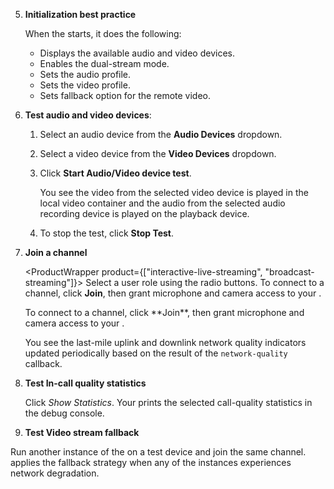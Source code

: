<PlatformWrapper platform="web">

5. **Initialization best practice**

      When the <Vpl k="CLIENT" /> starts, it does the following:

      - Displays the available audio and video devices.
      - Enables the dual-stream mode.
      - Sets the audio profile.
      - Sets the video profile.
      - Sets fallback option for the remote video.

6. **Test audio and video devices**:

      1. Select an audio device from the **Audio Devices** dropdown.
      1. Select a video device from the **Video Devices** dropdown.
      1. Click **Start Audio/Video device test**.

            You see the video from the selected video device is played in the local video container and the audio from the selected audio recording device is played on the playback device.

      1. To stop the test, click **Stop Test**.

1. **Join a channel**

    <ProductWrapper product={["interactive-live-streaming", "broadcast-streaming"]}>
    Select a user role using the radio buttons. To connect to a channel, click **Join**, then grant microphone and camera access to your <Vpl k="CLIENT" />.
    </ProductWrapper>

    <ProductWrapper product="video-calling">
    To connect to a channel, click **Join**, then grant microphone and camera access to your <Vpl k="CLIENT" />.
    </ProductWrapper>

      You see the last-mile uplink and downlink network quality indicators updated periodically based on the result of the `network-quality` callback.

9. **Test In-call quality statistics**

      Click *Show Statistics*. Your <Vpl k="CLIENT" /> prints the selected call-quality statistics in the debug console.

10. **Test Video stream fallback**

  Run another instance of the <Vpl k="CLIENT" /> on a test device and join the same  channel. <Vg k="VSDK" />
  applies the fallback strategy when any of the instances experiences network degradation.


</PlatformWrapper>
